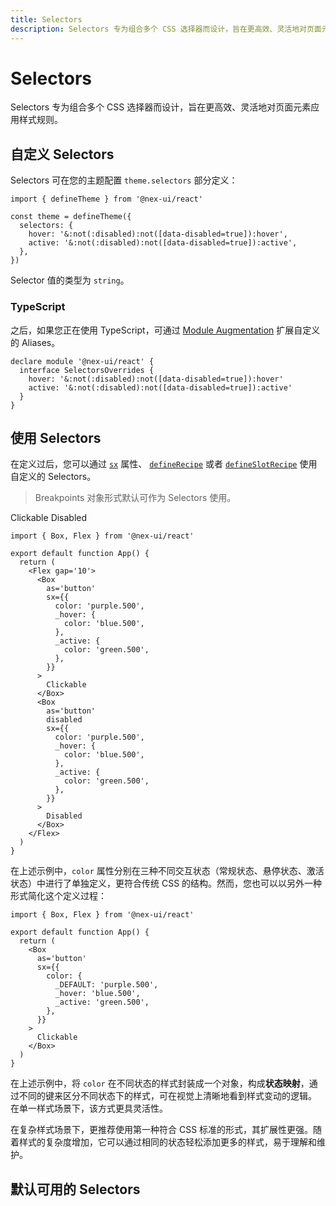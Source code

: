 ```yaml
---
title: Selectors
description: Selectors 专为组合多个 CSS 选择器而设计，旨在更高效、灵活地对页面元素应用样式规则。
---
```



# Selectors

Selectors 专为组合多个 CSS 选择器而设计，旨在更高效、灵活地对页面元素应用样式规则。

## 自定义 Selectors

Selectors 可在您的主题配置 `theme.selectors` 部分定义：

```tsx
import { defineTheme } from '@nex-ui/react'

const theme = defineTheme({
  selectors: {
    hover: '&:not(:disabled):not([data-disabled=true]):hover',
    active: '&:not(:disabled):not([data-disabled=true]):active',
  },
})
```

Selector 值的类型为 `string`。

### TypeScript

之后，如果您正在使用 TypeScript，可通过 [Module Augmentation](https://www.typescriptlang.org/docs/handbook/declaration-merging.html#module-augmentation)
扩展自定义的 Aliases。

```tsx
declare module '@nex-ui/react' {
  interface SelectorsOverrides {
    hover: '&:not(:disabled):not([data-disabled=true]):hover'
    active: '&:not(:disabled):not([data-disabled=true]):active'
  }
}
```

## 使用 Selectors

在定义过后，您可以通过 [`sx`](/docs/styling/sx-prop) 属性、 [`defineRecipe`](/docs/styling/recipes) 或者 [`defineSlotRecipe`](/docs/styling/slot-recipes) 使用自定义的 Selectors。

> Breakpoints 对象形式默认可作为 Selectors 使用。

<FlexCenter gap='10'>
  <Box
    as='button'
    sx={{
      color: 'purple.500',
      _hover: {
        color: 'blue.500',
      },
      _active: {
        color: 'green.500',
      },
    }}
  >
    Clickable
  </Box>
  <Box
    as='button'
    disabled
    sx={{
      color: 'purple.500',
      _hover: {
        color: 'blue.500',
      },
      _active: {
        color: 'green.500',
      },
    }}
  >
    Disabled
  </Box>
</FlexCenter>

```tsx
import { Box, Flex } from '@nex-ui/react'

export default function App() {
  return (
    <Flex gap='10'>
      <Box
        as='button'
        sx={{
          color: 'purple.500',
          _hover: {
            color: 'blue.500',
          },
          _active: {
            color: 'green.500',
          },
        }}
      >
        Clickable
      </Box>
      <Box
        as='button'
        disabled
        sx={{
          color: 'purple.500',
          _hover: {
            color: 'blue.500',
          },
          _active: {
            color: 'green.500',
          },
        }}
      >
        Disabled
      </Box>
    </Flex>
  )
}
```

在上述示例中，`color` 属性分别在三种不同交互状态（常规状态、悬停状态、激活状态）中进行了单独定义，更符合传统 CSS 的结构。然而，您也可以以另外一种形式简化这个定义过程：

```tsx
import { Box, Flex } from '@nex-ui/react'

export default function App() {
  return (
    <Box
      as='button'
      sx={{
        color: {
          _DEFAULT: 'purple.500',
          _hover: 'blue.500',
          _active: 'green.500',
        },
      }}
    >
      Clickable
    </Box>
  )
}
```

在上述示例中，将 `color` 在不同状态的样式封装成一个对象，构成**状态映射**，通过不同的键来区分不同状态下的样式，可在视觉上清晰地看到样式变动的逻辑。
在单一样式场景下，该方式更具灵活性。

<Callout>
  在复杂样式场景下，更推荐使用第一种符合 CSS
  标准的形式，其扩展性更强。随着样式的复杂度增加，它可以通过相同的状态轻松添加更多的样式，易于理解和维护。
</Callout>

## 默认可用的 Selectors

<SelectorTable />
